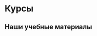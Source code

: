 # Курсы

<!-- Index: 10 | Date: 2024-02-17 14:03 +00:00 -->
<!-- Source: https://lerne-deutsch.ru/%d0%ba%d1%83%d1%80%d1%81%d1%8b/ -->

## Наши учебные материалы
